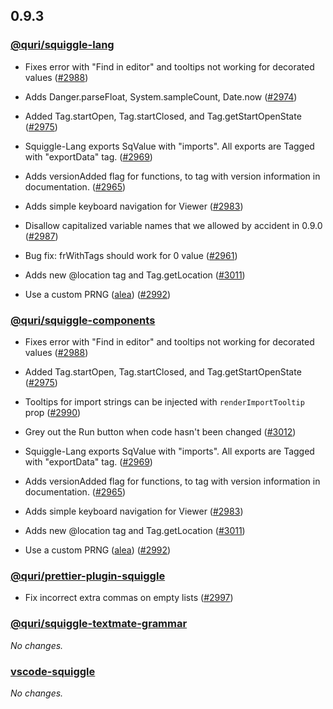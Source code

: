 ## 0.9.3

### [@quri/squiggle-lang](https://www.npmjs.com/package/@quri/squiggle-lang)

* Fixes error with "Find in editor" and tooltips not working for decorated values ([#2988](https://github.com/quantified-uncertainty/squiggle/pull/2988))

* Adds Danger.parseFloat, System.sampleCount, Date.now ([#2974](https://github.com/quantified-uncertainty/squiggle/pull/2974))

* Added Tag.startOpen, Tag.startClosed, and Tag.getStartOpenState ([#2975](https://github.com/quantified-uncertainty/squiggle/pull/2975))

* Squiggle-Lang exports SqValue with "imports". All exports are Tagged with "exportData" tag. ([#2969](https://github.com/quantified-uncertainty/squiggle/pull/2969))

* Adds versionAdded flag for functions, to tag with version information in documentation. ([#2965](https://github.com/quantified-uncertainty/squiggle/pull/2965))

* Adds simple keyboard navigation for Viewer ([#2983](https://github.com/quantified-uncertainty/squiggle/pull/2983))

* Disallow capitalized variable names that we allowed by accident in 0.9.0 ([#2987](https://github.com/quantified-uncertainty/squiggle/pull/2987))

* Bug fix: frWithTags should work for 0 value ([#2961](https://github.com/quantified-uncertainty/squiggle/pull/2961))

* Adds new @location tag and Tag.getLocation ([#3011](https://github.com/quantified-uncertainty/squiggle/pull/3011))

* Use a custom PRNG ([alea](https://github.com/macmcmeans/aleaPRNG/tree/master)) ([#2992](https://github.com/quantified-uncertainty/squiggle/pull/2992))

### [@quri/squiggle-components](https://www.npmjs.com/package/@quri/squiggle-components)

* Fixes error with "Find in editor" and tooltips not working for decorated values ([#2988](https://github.com/quantified-uncertainty/squiggle/pull/2988))

* Added Tag.startOpen, Tag.startClosed, and Tag.getStartOpenState ([#2975](https://github.com/quantified-uncertainty/squiggle/pull/2975))

* Tooltips for import strings can be injected with `renderImportTooltip` prop ([#2990](https://github.com/quantified-uncertainty/squiggle/pull/2990))

* Grey out the Run button when code hasn't been changed ([#3012](https://github.com/quantified-uncertainty/squiggle/pull/3012))

* Squiggle-Lang exports SqValue with "imports". All exports are Tagged with "exportData" tag. ([#2969](https://github.com/quantified-uncertainty/squiggle/pull/2969))

* Adds versionAdded flag for functions, to tag with version information in documentation. ([#2965](https://github.com/quantified-uncertainty/squiggle/pull/2965))

* Adds simple keyboard navigation for Viewer ([#2983](https://github.com/quantified-uncertainty/squiggle/pull/2983))

* Adds new @location tag and Tag.getLocation ([#3011](https://github.com/quantified-uncertainty/squiggle/pull/3011))

* Use a custom PRNG ([alea](https://github.com/macmcmeans/aleaPRNG/tree/master)) ([#2992](https://github.com/quantified-uncertainty/squiggle/pull/2992))

### [@quri/prettier-plugin-squiggle](https://www.npmjs.com/package/@quri/prettier-plugin-squiggle)

* Fix incorrect extra commas on empty lists ([#2997](https://github.com/quantified-uncertainty/squiggle/pull/2997))

### [@quri/squiggle-textmate-grammar](https://www.npmjs.com/package/@quri/squiggle-textmate-grammar)

_No changes._

### [vscode-squiggle](https://marketplace.visualstudio.com/items?itemName=QURI.vscode-squiggle)

_No changes._

